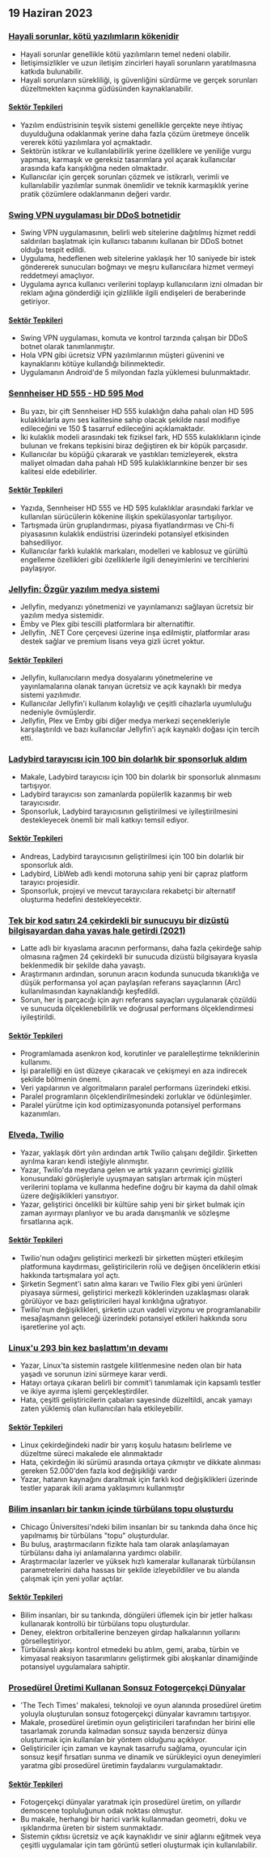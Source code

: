 

<CallToAction />

<Steps>

## 19 Haziran 2023

### [Hayali sorunlar, kötü yazılımların kökenidir](https://cerebralab.com/Imaginary_Problems_Are_the_Root_of_Bad_Software)

- Hayali sorunlar genellikle kötü yazılımların temel nedeni olabilir.
- İletişimsizlikler ve uzun iletişim zincirleri hayali sorunların yaratılmasına katkıda bulunabilir.
- Hayali sorunların sürekliliği, iş güvenliğini sürdürme ve gerçek sorunları düzeltmekten kaçınma güdüsünden kaynaklanabilir.

#### [Sektör Tepkileri](http://news.ycombinator.com/item?id=36380711)

- Yazılım endüstrisinin teşvik sistemi genellikle gerçekte neye ihtiyaç duyulduğuna odaklanmak yerine daha fazla çözüm üretmeye öncelik vererek kötü yazılımlara yol açmaktadır.
- Sektörün istikrar ve kullanılabilirlik yerine özelliklere ve yeniliğe vurgu yapması, karmaşık ve gereksiz tasarımlara yol açarak kullanıcılar arasında kafa karışıklığına neden olmaktadır.
- Kullanıcılar için gerçek sorunları çözmek ve istikrarlı, verimli ve kullanılabilir yazılımlar sunmak önemlidir ve teknik karmaşıklık yerine pratik çözümlere odaklanmanın değeri vardır.

### [Swing VPN uygulaması bir DDoS botnetidir](https://lecromee.github.io/posts/swing_vpn_ddosing_sites/)

- Swing VPN uygulamasının, belirli web sitelerine dağıtılmış hizmet reddi saldırıları başlatmak için kullanıcı tabanını kullanan bir DDoS botnet olduğu tespit edildi.
- Uygulama, hedeflenen web sitelerine yaklaşık her 10 saniyede bir istek göndererek sunucuları boğmayı ve meşru kullanıcılara hizmet vermeyi reddetmeyi amaçlıyor.
- Uygulama ayrıca kullanıcı verilerini toplayıp kullanıcıların izni olmadan bir reklam ağına gönderdiği için gizlilikle ilgili endişeleri de beraberinde getiriyor.

#### [Sektör Tepkileri](http://news.ycombinator.com/item?id=36382700)

- Swing VPN uygulaması, komuta ve kontrol tarzında çalışan bir DDoS botnet olarak tanımlanmıştır.
- Hola VPN gibi ücretsiz VPN yazılımlarının müşteri güvenini ve kaynaklarını kötüye kullandığı bilinmektedir.
- Uygulamanın Android'de 5 milyondan fazla yüklemesi bulunmaktadır.

### [Sennheiser HD 555 - HD 595 Mod](http://mikebeauchamp.com/misc/sennheiser-hd-555-to-hd-595-mod/)

- Bu yazı, bir çift Sennheiser HD 555 kulaklığın daha pahalı olan HD 595 kulaklıklarla aynı ses kalitesine sahip olacak şekilde nasıl modifiye edileceğini ve 150 $ tasarruf edileceğini açıklamaktadır.
- İki kulaklık modeli arasındaki tek fiziksel fark, HD 555 kulaklıkların içinde bulunan ve frekans tepkisini biraz değiştiren ek bir köpük parçasıdır.
- Kullanıcılar bu köpüğü çıkararak ve yastıkları temizleyerek, ekstra maliyet olmadan daha pahalı HD 595 kulaklıklarınkine benzer bir ses kalitesi elde edebilirler.

#### [Sektör Tepkileri](http://news.ycombinator.com/item?id=36377875)

- Yazıda, Sennheiser HD 555 ve HD 595 kulaklıklar arasındaki farklar ve kullanılan sürücülerin kökenine ilişkin spekülasyonlar tartışılıyor.
- Tartışmada ürün gruplandırması, piyasa fiyatlandırması ve Chi-fi piyasasının kulaklık endüstrisi üzerindeki potansiyel etkisinden bahsediliyor.
- Kullanıcılar farklı kulaklık markaları, modelleri ve kablosuz ve gürültü engelleme özellikleri gibi özelliklerle ilgili deneyimlerini ve tercihlerini paylaşıyor.

### [Jellyfin: Özgür yazılım medya sistemi](https://github.com/jellyfin/jellyfin)

- Jellyfin, medyanızı yönetmenizi ve yayınlamanızı sağlayan ücretsiz bir yazılım medya sistemidir.
- Emby ve Plex gibi tescilli platformlara bir alternatiftir.
- Jellyfin, .NET Core çerçevesi üzerine inşa edilmiştir, platformlar arası destek sağlar ve premium lisans veya gizli ücret yoktur.

#### [Sektör Tepkileri](http://news.ycombinator.com/item?id=36378689)

- Jellyfin, kullanıcıların medya dosyalarını yönetmelerine ve yayınlamalarına olanak tanıyan ücretsiz ve açık kaynaklı bir medya sistemi yazılımıdır.
- Kullanıcılar Jellyfin'i kullanım kolaylığı ve çeşitli cihazlarla uyumluluğu nedeniyle övmüşlerdir.
- Jellyfin, Plex ve Emby gibi diğer medya merkezi seçenekleriyle karşılaştırıldı ve bazı kullanıcılar Jellyfin'i açık kaynaklı doğası için tercih etti.

### [Ladybird tarayıcısı için 100 bin dolarlık bir sponsorluk aldım](https://twitter.com/awesomekling/status/1670298370550779905)

- Makale, Ladybird tarayıcısı için 100 bin dolarlık bir sponsorluk alınmasını tartışıyor.
- Ladybird tarayıcısı son zamanlarda popülerlik kazanmış bir web tarayıcısıdır.
- Sponsorluk, Ladybird tarayıcısının geliştirilmesi ve iyileştirilmesini destekleyecek önemli bir mali katkıyı temsil ediyor.

#### [Sektör Tepkileri](http://news.ycombinator.com/item?id=36377805)

- Andreas, Ladybird tarayıcısının geliştirilmesi için 100 bin dolarlık bir sponsorluk aldı.
- Ladybird, LibWeb adlı kendi motoruna sahip yeni bir çapraz platform tarayıcı projesidir.
- Sponsorluk, projeyi ve mevcut tarayıcılara rekabetçi bir alternatif oluşturma hedefini destekleyecektir.

### [Tek bir kod satırı 24 çekirdekli bir sunucuyu bir dizüstü bilgisayardan daha yavaş hale getirdi (2021)](https://pkolaczk.github.io/server-slower-than-a-laptop/)

- Latte adlı bir kıyaslama aracının performansı, daha fazla çekirdeğe sahip olmasına rağmen 24 çekirdekli bir sunucuda dizüstü bilgisayara kıyasla beklenmedik bir şekilde daha yavaştı.
- Araştırmanın ardından, sorunun aracın kodunda sunucuda tıkanıklığa ve düşük performansa yol açan paylaşılan referans sayaçlarının (Arc) kullanılmasından kaynaklandığı keşfedildi.
- Sorun, her iş parçacığı için ayrı referans sayaçları uygulanarak çözüldü ve sunucuda ölçeklenebilirlik ve doğrusal performans ölçeklendirmesi iyileştirildi.

#### [Sektör Tepkileri](http://news.ycombinator.com/item?id=36376669)

- Programlamada asenkron kod, korutinler ve paralelleştirme tekniklerinin kullanımı.
- İşi paralelliği en üst düzeye çıkaracak ve çekişmeyi en aza indirecek şekilde bölmenin önemi.
- Veri yapılarının ve algoritmaların paralel performans üzerindeki etkisi.
- Paralel programların ölçeklendirilmesindeki zorluklar ve ödünleşimler.
- Paralel yürütme için kod optimizasyonunda potansiyel performans kazanımları.

### [Elveda, Twilio](https://blog.miguelgrinberg.com/post/goodbye-twilio)

- Yazar, yaklaşık dört yılın ardından artık Twilio çalışanı değildir. Şirketten ayrılma kararı kendi isteğiyle alınmıştır.
- Yazar, Twilio'da meydana gelen ve artık yazarın çevrimiçi gizlilik konusundaki görüşleriyle uyuşmayan satışları artırmak için müşteri verilerini toplama ve kullanma hedefine doğru bir kayma da dahil olmak üzere değişiklikleri yansıtıyor.
- Yazar, geliştirici öncelikli bir kültüre sahip yeni bir şirket bulmak için zaman ayırmayı planlıyor ve bu arada danışmanlık ve sözleşme fırsatlarına açık.

#### [Sektör Tepkileri](http://news.ycombinator.com/item?id=36382361)

- Twilio'nun odağını geliştirici merkezli bir şirketten müşteri etkileşim platformuna kaydırması, geliştiricilerin rolü ve değişen önceliklerin etkisi hakkında tartışmalara yol açtı.
- Şirketin Segment'i satın alma kararı ve Twilio Flex gibi yeni ürünleri piyasaya sürmesi, geliştirici merkezli köklerinden uzaklaşması olarak görülüyor ve bazı geliştiricileri hayal kırıklığına uğratıyor.
- Twilio'nun değişiklikleri, şirketin uzun vadeli vizyonu ve programlanabilir mesajlaşmanın geleceği üzerindeki potansiyel etkileri hakkında soru işaretlerine yol açtı.

### [Linux'u 293 bin kez başlattım'ın devamı](https://rwmj.wordpress.com/2023/06/18/follow-up-to-i-booted-linux-292612-times/)

- Yazar, Linux'ta sistemin rastgele kilitlenmesine neden olan bir hata yaşadı ve sorunun izini sürmeye karar verdi.
- Hatayı ortaya çıkaran belirli bir commit'i tanımlamak için kapsamlı testler ve ikiye ayırma işlemi gerçekleştirdiler.
- Hata, çeşitli geliştiricilerin çabaları sayesinde düzeltildi, ancak yamayı zaten yüklemiş olan kullanıcıları hala etkileyebilir.

#### [Sektör Tepkileri](http://news.ycombinator.com/item?id=36379615)

- Linux çekirdeğindeki nadir bir yarış koşulu hatasını belirleme ve düzeltme süreci makalede ele alınmaktadır
- Hata, çekirdeğin iki sürümü arasında ortaya çıkmıştır ve dikkate alınması gereken 52.000'den fazla kod değişikliği vardır
- Yazar, hatanın kaynağını daraltmak için farklı kod değişiklikleri üzerinde testler yaparak ikili arama yaklaşımını kullanmıştır

### [Bilim insanları bir tankın içinde türbülans topu oluşturdu](https://news.uchicago.edu/story/tempest-teacup-uchicago-physicists-make-breakthrough-creating-turbulence)

- Chicago Üniversitesi'ndeki bilim insanları bir su tankında daha önce hiç yapılmamış bir türbülans "topu" oluşturdular.
- Bu buluş, araştırmacıların fizikte hala tam olarak anlaşılamayan türbülansı daha iyi anlamalarına yardımcı olabilir.
- Araştırmacılar lazerler ve yüksek hızlı kameralar kullanarak türbülansın parametrelerini daha hassas bir şekilde izleyebildiler ve bu alanda çalışmak için yeni yollar açtılar.

#### [Sektör Tepkileri](http://news.ycombinator.com/item?id=36376875)

- Bilim insanları, bir su tankında, döngüleri üflemek için bir jetler halkası kullanarak kontrollü bir türbülans topu oluşturdular.
- Deney, elektron orbitallerine benzeyen girdap halkalarının yollarını görselleştiriyor.
- Türbülanslı akışı kontrol etmedeki bu atılım, gemi, araba, türbin ve kimyasal reaksiyon tasarımlarını geliştirmek gibi akışkanlar dinamiğinde potansiyel uygulamalara sahiptir.

### [Prosedürel Üretimi Kullanan Sonsuz Fotogerçekçi Dünyalar](https://arxiv.org/abs/2306.09310)

- 'The Tech Times' makalesi, teknoloji ve oyun alanında prosedürel üretim yoluyla oluşturulan sonsuz fotogerçekçi dünyalar kavramını tartışıyor.
- Makale, prosedürel üretimin oyun geliştiricileri tarafından her birini elle tasarlamak zorunda kalmadan sonsuz sayıda benzersiz dünya oluşturmak için kullanılan bir yöntem olduğunu açıklıyor.
- Geliştiriciler için zaman ve kaynak tasarrufu sağlama, oyuncular için sonsuz keşif fırsatları sunma ve dinamik ve sürükleyici oyun deneyimleri yaratma gibi prosedürel üretimin faydalarını vurgulamaktadır.

#### [Sektör Tepkileri](http://news.ycombinator.com/item?id=36376071)

- Fotogerçekçi dünyalar yaratmak için prosedürel üretim, on yıllardır demoscene topluluğunun odak noktası olmuştur.
- Bu makale, herhangi bir harici varlık kullanmadan geometri, doku ve ışıklandırma üreten bir sistem sunmaktadır.
- Sistemin çıktısı ücretsiz ve açık kaynaklıdır ve sinir ağlarını eğitmek veya çeşitli uygulamalar için tam görüntü setleri oluşturmak için kullanılabilir.

</Steps>
